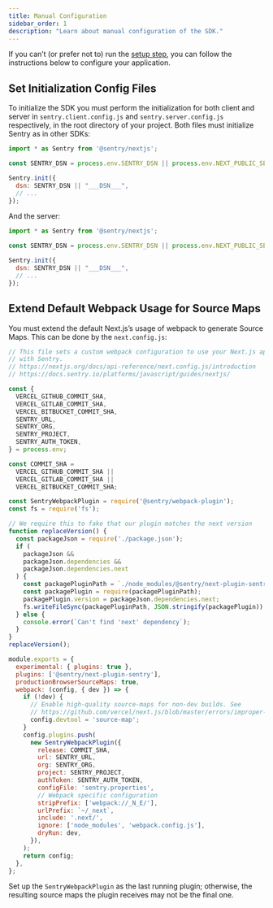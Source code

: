 ```yaml
---
title: Manual Configuration
sidebar_order: 1
description: "Learn about manual configuration of the SDK."
---
```


If you can’t (or prefer not to) run the [setup step](/platforms/javascript/guides/nextjs/#setup), you can follow the instructions below to configure your application.

## Set Initialization Config Files

To initialize the SDK you must perform the initialization for both client and server in `sentry.client.config.js` and `sentry.server.config.js` respectively, in the root directory of your project.
Both files must initialize Sentry as in other SDKs:

```javascript {filename:sentry.client.config.js}
import * as Sentry from '@sentry/nextjs';

const SENTRY_DSN = process.env.SENTRY_DSN || process.env.NEXT_PUBLIC_SENTRY_DSN;

Sentry.init({
  dsn: SENTRY_DSN || "___DSN___",
  // ...
});
```

And the server:

```javascript {filename:sentry.server.config.js}
import * as Sentry from '@sentry/nextjs';

const SENTRY_DSN = process.env.SENTRY_DSN || process.env.NEXT_PUBLIC_SENTRY_DSN;

Sentry.init({
  dsn: SENTRY_DSN || "___DSN___",
  // ...
});
```

## Extend Default Webpack Usage for Source Maps

You must extend the default Next.js’s usage of webpack to generate Source Maps. This can be done by the `next.config.js`:

```javascript {filename:next.config.js}
// This file sets a custom webpack configuration to use your Next.js app
// with Sentry.
// https://nextjs.org/docs/api-reference/next.config.js/introduction
// https://docs.sentry.io/platforms/javascript/guides/nextjs/

const {
  VERCEL_GITHUB_COMMIT_SHA,
  VERCEL_GITLAB_COMMIT_SHA,
  VERCEL_BITBUCKET_COMMIT_SHA,
  SENTRY_URL,
  SENTRY_ORG,
  SENTRY_PROJECT,
  SENTRY_AUTH_TOKEN,
} = process.env;

const COMMIT_SHA =
  VERCEL_GITHUB_COMMIT_SHA ||
  VERCEL_GITLAB_COMMIT_SHA ||
  VERCEL_BITBUCKET_COMMIT_SHA;

const SentryWebpackPlugin = require('@sentry/webpack-plugin');
const fs = require('fs');

// We require this to fake that our plugin matches the next version
function replaceVersion() {
  const packageJson = require('./package.json');
  if (
    packageJson &&
    packageJson.dependencies &&
    packageJson.dependencies.next
  ) {
    const packagePluginPath = `./node_modules/@sentry/next-plugin-sentry/package.json`;
    const packagePlugin = require(packagePluginPath);
    packagePlugin.version = packageJson.dependencies.next;
    fs.writeFileSync(packagePluginPath, JSON.stringify(packagePlugin));
  } else {
    console.error(`Can't find 'next' dependency`);
  }
}
replaceVersion();

module.exports = {
  experimental: { plugins: true },
  plugins: ['@sentry/next-plugin-sentry'],
  productionBrowserSourceMaps: true,
  webpack: (config, { dev }) => {
    if (!dev) {
      // Enable high-quality source-maps for non-dev builds. See
      // https://github.com/vercel/next.js/blob/master/errors/improper-devtool.md
      config.devtool = 'source-map';
    }
    config.plugins.push(
      new SentryWebpackPlugin({
        release: COMMIT_SHA,
        url: SENTRY_URL,
        org: SENTRY_ORG,
        project: SENTRY_PROJECT,
        authToken: SENTRY_AUTH_TOKEN,
        configFile: 'sentry.properties',
        // Webpack specific configuration
        stripPrefix: ['webpack://_N_E/'],
        urlPrefix: `~/_next`,
        include: '.next/',
        ignore: ['node_modules', 'webpack.config.js'],
        dryRun: dev,
      }),
    );
    return config;
  },
};
```

<Note>

Set up the `SentryWebpackPlugin` as the last running plugin; otherwise, the resulting source maps the plugin receives may not be the final one.

</Note>
